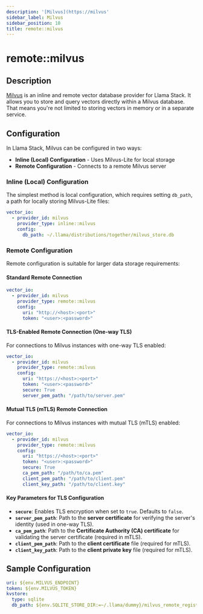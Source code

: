 ```yaml
---
description: '[Milvus](https://milvus'
sidebar_label: Milvus
sidebar_position: 10
title: remote::milvus
---
```


# remote::milvus

## Description

[Milvus](https://milvus.io/) is an inline and remote vector database provider for Llama Stack. It
allows you to store and query vectors directly within a Milvus database.
That means you're not limited to storing vectors in memory or in a separate service.

## Configuration

In Llama Stack, Milvus can be configured in two ways:
- **Inline (Local) Configuration** - Uses Milvus-Lite for local storage
- **Remote Configuration** - Connects to a remote Milvus server

### Inline (Local) Configuration

The simplest method is local configuration, which requires setting `db_path`, a path for locally storing Milvus-Lite files:

```yaml
vector_io:
  - provider_id: milvus
    provider_type: inline::milvus
    config:
      db_path: ~/.llama/distributions/together/milvus_store.db
```

### Remote Configuration

Remote configuration is suitable for larger data storage requirements:

#### Standard Remote Connection

```yaml
vector_io:
  - provider_id: milvus
    provider_type: remote::milvus
    config:
      uri: "http://<host>:<port>"
      token: "<user>:<password>"
```

#### TLS-Enabled Remote Connection (One-way TLS)

For connections to Milvus instances with one-way TLS enabled:

```yaml
vector_io:
  - provider_id: milvus
    provider_type: remote::milvus
    config:
      uri: "https://<host>:<port>"
      token: "<user>:<password>"
      secure: True
      server_pem_path: "/path/to/server.pem"
```

#### Mutual TLS (mTLS) Remote Connection

For connections to Milvus instances with mutual TLS (mTLS) enabled:

```yaml
vector_io:
  - provider_id: milvus
    provider_type: remote::milvus
    config:
      uri: "https://<host>:<port>"
      token: "<user>:<password>"
      secure: True
      ca_pem_path: "/path/to/ca.pem"
      client_pem_path: "/path/to/client.pem"
      client_key_path: "/path/to/client.key"
```

#### Key Parameters for TLS Configuration

- **`secure`**: Enables TLS encryption when set to `true`. Defaults to `false`.
- **`server_pem_path`**: Path to the **server certificate** for verifying the server's identity (used in one-way TLS).
- **`ca_pem_path`**: Path to the **Certificate Authority (CA) certificate** for validating the server certificate (required in mTLS).
- **`client_pem_path`**: Path to the **client certificate** file (required for mTLS).
- **`client_key_path`**: Path to the **client private key** file (required for mTLS).

## Sample Configuration

```yaml
uri: ${env.MILVUS_ENDPOINT}
token: ${env.MILVUS_TOKEN}
kvstore:
  type: sqlite
  db_path: ${env.SQLITE_STORE_DIR:=~/.llama/dummy}/milvus_remote_registry.db
```
